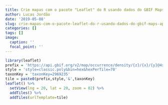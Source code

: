 ```yaml
---
title: Crie mapas com o pacote "Leaflet" do R usando dados do GBIF Maps API
author: Lucas Jordão
date: '2019-05-08'
slug: crie-mapas-com-o-pacote-leaflet-do-r-usando-dados-do-gbif-maps-api
categories: []
tags: []
image:
  caption: ''
  focal_point: ''
---
```


```r
library(leaflet)
prefix = 'https://api.gbif.org/v2/map/occurrence/density/{z}/{x}/{y}@4x.png?'
style = 'style=classic.poly&bin=hex&hexPerTile=70'
taxonKey = 'taxonKey=2969235'
tile = paste0(prefix,style,'&',taxonKey)
leaflet() %>%
  setView(lng = 20, lat = 20, zoom = 02) %>%
  addTiles() %>%  
  addTiles(urlTemplate=tile)
```

